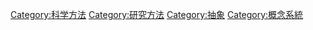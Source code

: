 {{catmore}}
{{Commonscat|Scientific modeling}}

[[Category:科学方法|Category:科学方法]]
[[Category:研究方法|Category:研究方法]]
[[Category:抽象|Category:抽象]]
[[Category:概念系統|Category:概念系統]]